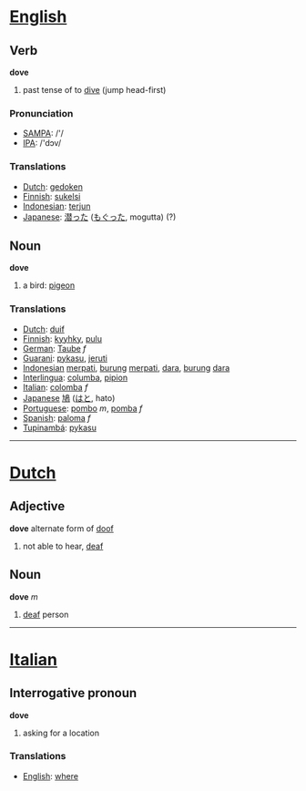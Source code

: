 =[[English]]=
== Verb ==

'''dove'''

# past tense of to [[dive]] (jump head-first)

=== Pronunciation ===
*[[w:SAMPA|SAMPA]]: /'/
*[[w:IPA|IPA]]: /'dɔv/

=== Translations ===
*[[Dutch]]: [[gedoken]]
*[[Finnish]]: [[sukelsi]]
*[[Indonesian]]: [[terjun]]
*[[Japanese]]: [[潜った]] ([[もぐった]], mogutta) (?)

== Noun ==

'''dove'''

# a bird: [[pigeon]]

=== Translations ===
*[[Dutch]]: [[duif]]
*[[Finnish]]: [[kyyhky]], [[pulu]]
*[[German]]: [[Taube]] ''f''
*[[Guarani]]: [[pykasu]], [[jeruti]]
*[[Indonesian]] [[merpati]], [[burung]] [[merpati]], [[dara]], [[burung]] [[dara]]
*[[Interlingua]]: [[columba]], [[pipion]]
*[[Italian]]: [[colomba]] ''f''
*[[Japanese]] [[鳩]] ([[はと]], hato)
*[[Portuguese]]: [[pombo]] ''m'', [[pomba]] ''f''
*[[Spanish]]: [[paloma]] ''f''
*[[Tupinambá]]: [[pykasu]]

----

=[[Dutch]]=

== Adjective ==

'''dove''' alternate form of [[doof]]
# not able to hear, [[deaf]]

== Noun ==

'''dove''' ''m''
# [[deaf]] person


----

=[[Italian]]=

== Interrogative pronoun ==

'''dove'''

# asking for a location

=== Translations ===
*[[English]]: [[where]]
